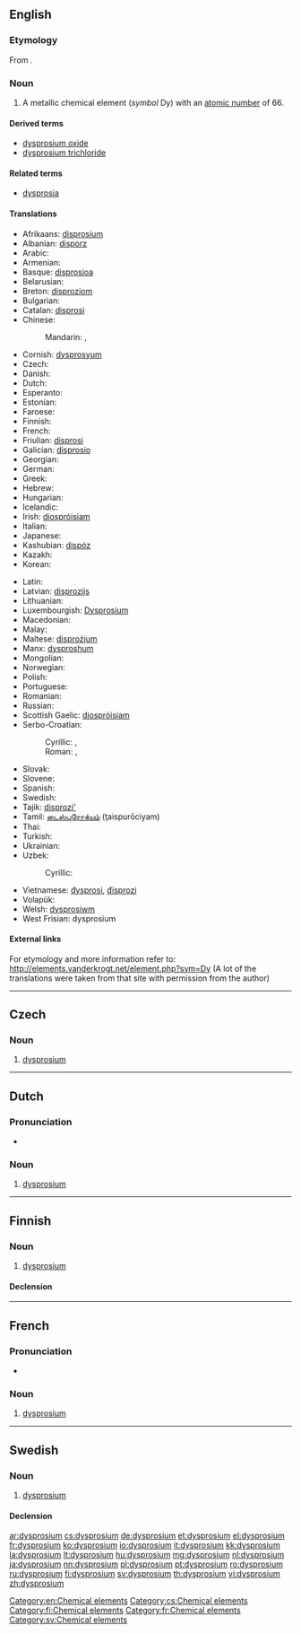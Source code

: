 {{also|Dysprosium}}
==English==
{{elements|Dy|terbium|Tb|holmium|Ho}}

===Etymology===
From {{etyl|grc}} {{term|δυσπρόσιτος|tr=dusprositos||hard to get|lang=grc}}.

===Noun===
{{en-noun|-}}
{{wikipedia}}

# A metallic chemical element (''symbol'' Dy) with an [[atomic number]] of 66.

====Derived terms====
* [[dysprosium oxide]]
* [[dysprosium trichloride]]

====Related terms====
* [[dysprosia]]

====Translations====
{{trans-top|chemical element}}
* Afrikaans: [[disprosium]]
* Albanian: [[disporz]]
* Arabic: {{t|ar|ديسبروسيوم|m|tr=disbrúsyum|sc=Arab}}
* Armenian: {{t-|hy|դիսպրոզիում|tr=disprozium}}
* Basque: [[disprosioa]]
* Belarusian: {{t|be|дыспрозiй|m|tr=dysprózij|sc=Cyrl}}
* Breton: [[disproziom]]
* Bulgarian: {{t|bg|диспросий|tr=disprósij|sc=Cyrl}}
* Catalan: [[disprosi]]
* Chinese:
*: Mandarin: {{t|zh|鏑|sc=Hani}}, {{t|zh|镝|tr=dí|sc=Hani}}
* Cornish: [[dysprosyum]]
* Czech: {{t+|cs|dysprosium|n}}
* Danish: {{t-|da|dysprosium}}
* Dutch: {{t+|nl|dysprosium|n}}
* Esperanto: {{t-|eo|disprozio|xs=Esperanto}}
* Estonian: {{t-|et|düsproosium}}
* Faroese: {{t-|fo|dysprosium|xs=Faroese}}
* Finnish: {{t+|fi|dysprosium}}
* French: {{t+|fr|dysprosium|m}}
* Friulian: [[disprosi]]
* Galician: [[disprosio]]
* Georgian: {{t|ka|დისპროზიუმი|tr=disproziumi|sc=Geor}}
* German: {{t+|de|Dysprosium|n}}
* Greek: {{t+|el|δυσπρόσιο|n|tr=dysprósio}}
* Hebrew: {{t|he|דיספרוסיום|m|tr=disprósyum|sc=Hebr}}
* Hungarian: {{t+|hu|diszprózium}}
* Icelandic: {{t+|is|dysprósín}}
* Irish: [[diospróisiam]]
* Italian: {{t+|it|disprosio|m}}
* Japanese: {{t+|ja|ジスプロシウム|tr=jisupuroshiumu}}
* Kashubian: [[dispóz]]
* Kazakh: {{t-|kk|диспрозий|tr=disproziy|sc=Cyrl|xs=Kazakh}}
* Korean: {{t|ko|디스프로슘|tr=diseupeurosyum|sc=Kore}}
{{trans-mid}}
* Latin: {{t+|la|dysprosium|n}}
* Latvian: [[disprozijs]]
* Lithuanian: {{t+|lt|disprozis|xs=Lithuanian}}
* Luxembourgish: [[Dysprosium]]
* Macedonian: {{t|mk|диспрозиум|m|tr=disprózium|sc=Cyrl}}
* Malay: {{t-|ms|disprosium|xs=Malay}}
* Maltese: [[disprożjum]]
* Manx: [[dysproshum]]
* Mongolian: {{t|mn|диспрози|tr=disprozi|sc=Cyrl}}
* Norwegian: {{t-|no|dysprosium}}
* Polish: {{t+|pl|dysproz|m}}
* Portuguese: {{t+|pt|disprósio|m}}
* Romanian: {{t+|ro|disprosiu|n}}
* Russian: {{t+|ru|диспрозий|m|tr=disprózij}}
* Scottish Gaelic: [[diospròisiam]]
* Serbo-Croatian:
*: Cyrillic: {{t|sh|диспрозиjум|m|sc=Cyrl}}, {{t|sh|диспрозиj|m|sc=Cyrl}}
*: Roman: {{t|sh|disprozijum|m}}, {{t|sh|disprozij}}
* Slovak: {{t-|sk|dysprosium|n}}
* Slovene: {{t+|sl|disprozij|m}}
* Spanish: {{t+|es|disprosio|m}}
* Swedish: {{t+|sv|dysprosium}}
* Tajik: [[disprozi']]
* Tamil: [[டைஸ்புரோக்யம்]] (ţaispurōciyam)
* Thai: {{t|th|ดิสโพรเซียม|tr=disphrōsiam|sc=Thai}}
* Turkish: {{t+|tr|disprosyum}}
* Ukrainian: {{t|uk|диспрозiй|m|tr=dysprózij|sc=Cyrl}}
* Uzbek: {{t|uz|disproziy}}
*: Cyrillic: {{t-|uz|диспрозий|sc=Cyrl|xs=Uzbek}}
* Vietnamese: [[đysprosi]], [[đisprozi]]
* Volapük: {{t|vo|disprosin}}
* Welsh: [[dysprosiwm]]
* West Frisian: dysprosium
{{trans-bottom}}

====External links====
For etymology and more information refer to:
http://elements.vanderkrogt.net/element.php?sym=Dy
(A lot of the translations were taken from that site with permission from the author)

[[Category:en:Chemical elements]]

----

==Czech==

===Noun===
{{cs-noun|g=n}}

# [[#English|dysprosium]] {{gloss|metallic chemical element with an atomic number of 66}}

[[Category:cs:Chemical elements]]

----

==Dutch==
{{wikipedia|lang=nl}}
{{elements|Dy|terbium|Tb|holmium|Ho|lang=nl}}

===Pronunciation===
* {{audio|Nl-dysprosium.ogg|Audio}}

===Noun===
{{nl-noun|n|-|-}}

# [[#English|dysprosium]]

----

==Finnish==
{{wikipedia|lang=fi}}

===Noun===
{{fi-noun}}

# [[#English|dysprosium]]

====Declension====
{{fi-decl-risti|dysprosium}}

[[Category:fi:Chemical elements]]

----

==French==
{{wikipedia|lang=fr}}

===Pronunciation===
* {{IPA|/dis.pʁɔ.zjɔm/|lang=fr}}

===Noun===
{{fr-noun-unc|m}}

# [[#English|dysprosium]]

[[Category:fr:Chemical elements]]

----

==Swedish==

===Noun===
{{sv-noun|g=n|-}}

# [[#English|dysprosium]]

====Declension====
{{sv-noun-unc-irreg-n|2=dysprosiumet}}

[[Category:sv:Chemical elements]]

[[ar:dysprosium]]
[[cs:dysprosium]]
[[de:dysprosium]]
[[et:dysprosium]]
[[el:dysprosium]]
[[fr:dysprosium]]
[[ko:dysprosium]]
[[io:dysprosium]]
[[it:dysprosium]]
[[kk:dysprosium]]
[[la:dysprosium]]
[[lt:dysprosium]]
[[hu:dysprosium]]
[[mg:dysprosium]]
[[nl:dysprosium]]
[[ja:dysprosium]]
[[nn:dysprosium]]
[[pl:dysprosium]]
[[pt:dysprosium]]
[[ro:dysprosium]]
[[ru:dysprosium]]
[[fi:dysprosium]]
[[sv:dysprosium]]
[[th:dysprosium]]
[[vi:dysprosium]]
[[zh:dysprosium]]